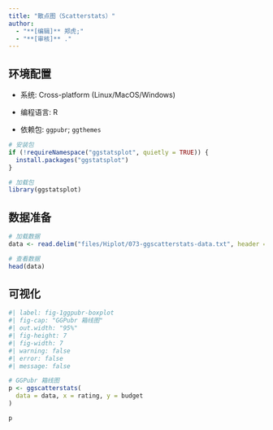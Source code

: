 ```yaml
---
title: "散点图（Scatterstats）"
author:
  - "**[编辑]** 郑虎;"
  - "**[审核]** ."
---
```


## 环境配置

-   系统: Cross-platform (Linux/MacOS/Windows)

-   编程语言: R

-   依赖包: `ggpubr`; `ggthemes`

```r
# 安装包
if (!requireNamespace("ggstatsplot", quietly = TRUE)) {
  install.packages("ggstatsplot")
}

# 加载包
library(ggstatsplot)
```

## 数据准备

```r
# 加载数据
data <- read.delim("files/Hiplot/073-ggscatterstats-data.txt", header = T)

# 查看数据
head(data)
```

## 可视化

```r
#| label: fig-1ggpubr-boxplot
#| fig-cap: "GGPubr 箱线图"
#| out.width: "95%"
#| fig-height: 7
#| fig-width: 7
#| warning: false
#| error: false
#| message: false

# GGPubr 箱线图
p <- ggscatterstats(
  data = data, x = rating, y = budget
)

p
```




